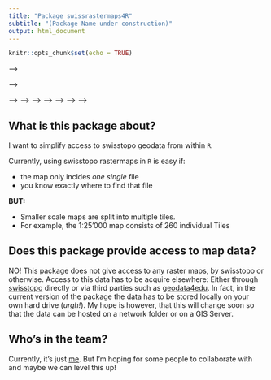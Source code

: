 ```yaml
---
title: "Package swissrastermaps4R"
subtitle: "(Package Name under construction)"
output: html_document
---
```


```r
knitr::opts_chunk$set(echo = TRUE)
```

<!-- ## What's the idea behind swissmapraster 4 R? -->

<!-- This Package is meant as a Bridge between Swissmapraster Data (SMR) and R. It is the hope of the package developer(s) that this Package will prove to be necessary for a short time period, just so long till SwissMapRaster Data is freely and openly available to the public,  along with an appropriate R-interface. Unfortunately, since the SMR Data is still behind a paywall, this package does not provide access to this data. It simply provides an interface for cases where the data is already available to the user. -->

<!-- <!-- ### Creating maps in `R` --> -->

<!-- <!-- Some things are easy, others are hard. --> -->

<!-- <!-- - **Easy** ↔ **hard** --> -->
<!-- <!-- - Vector data ↔ Raster data --> -->
<!-- <!-- - Open data ↔ Custom data --> -->
<!-- <!-- - single map ↔ map series --> -->
<!-- <!-- - whole extent ↔ custom extent --> -->
<!-- <!-- - single map tile ↔ multiple map tiles --> -->
<!-- <!-- - single resolution ↔ multiple resolutions --> -->

## What is this package about?

I want to simplify access to swisstopo geodata from within `R`. 

Currently, using swisstopo rastermaps in `R` is easy if: 

* the map only incldes _one single_ file  
* you know exactly where to find that file

**BUT:** 

- Smaller scale maps are split into multiple tiles. 
- For example, the 1:25'000 map consists of 260 individual Tiles



## Does this package provide access to map data?

NO! This package does not give access to any raster maps, by swisstopo or otherwise. Access to this data has to be acquire elsewhere: Either through [swisstopo](https://shop.swisstopo.admin.ch) directly or via third parties such as [geodata4edu](https://www.geodata4edu.ch). In fact, in the current version of the package the data has to be stored locally on your own hard drive (_urgh!_). My hope is however, that this will change soon so that the data can be hosted on a network folder or on a GIS Server. 

## Who's in the team?

Currently, it's just [me](https://www.zhaw.ch/de/ueber-uns/person/rata/). But I'm hoping for some people to collaborate with and maybe we can level this up!

